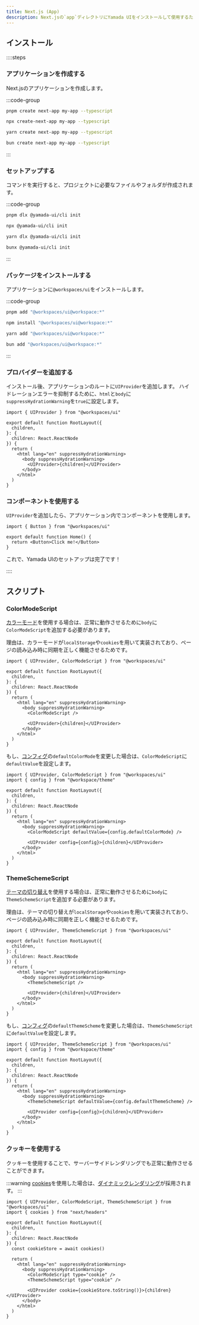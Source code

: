 ```yaml
---
title: Next.js (App)
description: Next.jsの`app`ディレクトリにYamada UIをインストールして使用するためのガイド。
---
```


## インストール

::::steps

### アプリケーションを作成する

Next.jsのアプリケーションを作成します。

:::code-group

```bash [pnpm]
pnpm create next-app my-app --typescript
```

```bash [npm]
npx create-next-app my-app --typescript
```

```bash [yarn]
yarn create next-app my-app --typescript
```

```bash [bun]
bun create next-app my-app --typescript
```

:::

### セットアップする

コマンドを実行すると、プロジェクトに必要なファイルやフォルダが作成されます。

:::code-group

```bash [pnpm]
pnpm dlx @yamada-ui/cli init
```

```bash [npm]
npx @yamada-ui/cli init
```

```bash [yarn]
yarn dlx @yamada-ui/cli init
```

```bash [bun]
bunx @yamada-ui/cli init
```

:::

### パッケージをインストールする

アプリケーションに`@workspaces/ui`をインストールします。

:::code-group

```bash [pnpm]
pnpm add "@workspaces/ui@workspace:*"
```

```bash [npm]
npm install "@workspaces/ui@workspace:*"
```

```bash [yarn]
yarn add "@workspaces/ui@workspace:*"
```

```bash [bun]
bun add "@workspaces/ui@workspace:*"
```

:::

### プロバイダーを追加する

インストール後、アプリケーションのルートに`UIProvider`を追加します。
ハイドレーションエラーを抑制するために、`html`と`body`に`suppressHydrationWarning`を`true`に設定します。

```tsx title="layout.tsx" {1,9-11}
import { UIProvider } from "@workspaces/ui"

export default function RootLayout({
  children,
}: {
  children: React.ReactNode
}) {
  return (
    <html lang="en" suppressHydrationWarning>
      <body suppressHydrationWarning>
        <UIProvider>{children}</UIProvider>
      </body>
    </html>
  )
}
```

### コンポーネントを使用する

`UIProvider`を追加したら、アプリケーション内でコンポーネントを使用します。

```tsx title="page.tsx" {1,4}
import { Button } from "@workspaces/ui"

export default function Home() {
  return <Button>Click me!</Button>
}
```

これで、Yamada UIのセットアップは完了です！

::::

## スクリプト

### ColorModeScript

[カラーモード](/docs/theming/color-mode)を使用する場合は、正常に動作させるために`body`に`ColorModeScript`を追加する必要があります。

理由は、カラーモードが`localStorage`や`cookies`を用いて実装されており、ページの読み込み時に同期を正しく機能させるためです。

```tsx title="layout.tsx" {1,11}
import { UIProvider, ColorModeScript } from "@workspaces/ui"

export default function RootLayout({
  children,
}: {
  children: React.ReactNode
}) {
  return (
    <html lang="en" suppressHydrationWarning>
      <body suppressHydrationWarning>
        <ColorModeScript />

        <UIProvider>{children}</UIProvider>
      </body>
    </html>
  )
}
```

もし、[コンフィグ](/docs/theming/configuration/overview)の`defaultColorMode`を変更した場合は、`ColorModeScript`に`defaultValue`を設定します。

```tsx title="layout.tsx" {12}
import { UIProvider, ColorModeScript } from "@workspaces/ui"
import { config } from "@workspace/theme"

export default function RootLayout({
  children,
}: {
  children: React.ReactNode
}) {
  return (
    <html lang="en" suppressHydrationWarning>
      <body suppressHydrationWarning>
        <ColorModeScript defaultValue={config.defaultColorMode} />

        <UIProvider config={config}>{children}</UIProvider>
      </body>
    </html>
  )
}
```

### ThemeSchemeScript

[テーマの切り替え](/docs/theming/switching-themes)を使用する場合は、正常に動作させるために`body`に`ThemeSchemeScript`を追加する必要があります。

理由は、テーマの切り替えが`localStorage`や`cookies`を用いて実装されており、ページの読み込み時に同期を正しく機能させるためです。

```tsx title="layout.tsx" {1,11}
import { UIProvider, ThemeSchemeScript } from "@workspaces/ui"

export default function RootLayout({
  children,
}: {
  children: React.ReactNode
}) {
  return (
    <html lang="en" suppressHydrationWarning>
      <body suppressHydrationWarning>
        <ThemeSchemeScript />

        <UIProvider>{children}</UIProvider>
      </body>
    </html>
  )
}
```

もし、[コンフィグ](/docs/theming/configuration/overview)の`defaultThemeScheme`を変更した場合は、`ThemeSchemeScript`に`defaultValue`を設定します。

```tsx title="layout.tsx" {12}
import { UIProvider, ThemeSchemeScript } from "@workspaces/ui"
import { config } from "@workspace/theme"

export default function RootLayout({
  children,
}: {
  children: React.ReactNode
}) {
  return (
    <html lang="en" suppressHydrationWarning>
      <body suppressHydrationWarning>
        <ThemeSchemeScript defaultValue={config.defaultThemeScheme} />

        <UIProvider config={config}>{children}</UIProvider>
      </body>
    </html>
  )
}
```

### クッキーを使用する

クッキーを使用することで、サーバーサイドレンダリングでも正常に動作させることができます。

:::warning
[cookies](https://nextjs.org/docs/app/api-reference/functions/cookies)を使用した場合は、[ダイナミックレンダリング](https://nextjs.org/docs/app/getting-started/partial-prerendering#dynamic-rendering)が採用されます。
:::

```tsx title="layout.tsx" {2,9,14-17}
import { UIProvider, ColorModeScript, ThemeSchemeScript } from "@workspaces/ui"
import { cookies } from "next/headers"

export default function RootLayout({
  children,
}: {
  children: React.ReactNode
}) {
  const cookieStore = await cookies()

  return (
    <html lang="en" suppressHydrationWarning>
      <body suppressHydrationWarning>
        <ColorModeScript type="cookie" />
        <ThemeSchemeScript type="cookie" />

        <UIProvider cookie={cookieStore.toString()}>{children}</UIProvider>
      </body>
    </html>
  )
}
```
